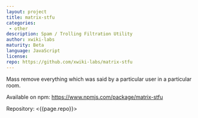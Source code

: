 ```yaml
---
layout: project
title: matrix-stfu
categories: 
 - other
description: Spam / Trolling Filtration Utility
author: xwiki-labs
maturity: Beta
language: JavaScript
license: 
repo: https://github.com/xwiki-labs/matrix-stfu
---
```


Mass remove everything which was said by a particular user in a particular room.

Available on npm: <https://www.npmjs.com/package/matrix-stfu>

Repository: <{{page.repo}}>
